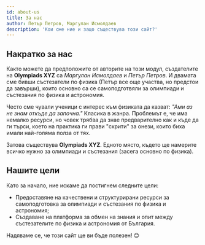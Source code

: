```yaml
---
id: about-us
title: За нас
author: Петър Петров, Маргулан Исмолдаев
description: 'Кои сме ние и защо съществува този сайт?'
---
```


## Накратко за нас

Както можете да предположите от авторите на този модул, създателите на **Olympiads XYZ** са *Маргулан Исмолдаев* и *Петър Петров*. И двамата сме бивши състезатели по физика (Петър все още участва, но предстои да завърши), които основно са се самоподготвяли за олимпиади и състезания по физика и астрономия.

Често сме чували ученици с интерес към физиката да казват: *"Ами аз не знам откъде да започна."* Класика в жанра. Проблемът е, че има немалко ресурси, но човек трябва да знае предварително как и къде да ги търси, което на практика ги прави "скрити" за онези, които биха имали най-голяма полза от тях.

Затова съществува **Olympiads XYZ**. Едното място, където ще намерите всичко нужно за олимпиади и състезания (засега основно по физика).

## Нашите цели

Като за начало, ние искаме да постигнем следните цели:
- Предоставяне на качествени и структурирани ресурси за самоподготовка за олимпиади и състезания по физика и астрономия;
- Създаване на платформа за обмен на знания и опит между състезателите по физика и астрономия от България.


Надяваме се, че този сайт ще ви бъде полезен! 😊

